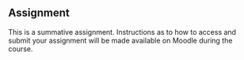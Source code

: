## Assignment

This is a summative assignment. Instructions as to how to access and submit your assignment will be made available on Moodle during the course.